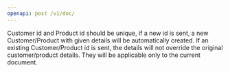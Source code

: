 ```yaml
---
openapi: post /v1/doc/
---
```


<Note>
    Customer id and Product id should be unique, if a new id is sent, a new
    Customer/Product with given details will be automatically created. If an
    existing Customer/Product id is sent, the details will not override the
    original customer/product details. They will be applicable only to the
    current document.
</Note>
